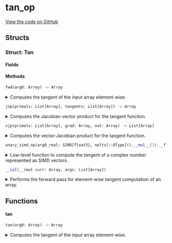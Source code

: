 # tan_op



[View the code on GitHub](https://github.com/endia-ai/Endia/tree/nightly/endia/functional/unary_ops/tan_op.mojo)

## Structs

### Struct: Tan





#### Fields

#### Methods

```python
fwd(arg0: Array) -> Array
```

<details>
<summary>Computes the tangent of the input array element-wise.</summary>

###### Args

- ``arg0``: ``Array``
  The input array.

###### Returns
- ``Array`` - An array containing the tangent of each element in the input array.

**Examples:**
```python
a = Array([[1, 2], [3, 4]])
result = tan(a)
print(result)
```

**Note:**
This function supports:
- Automatic differentiation (forward and reverse modes).
- Complex valued arguments.


</details>

```python
jvp(primals: List[Array], tangents: List[Array]) -> Array
```

<details>
<summary>Computes the Jacobian-vector product for the tangent function.</summary>

###### Args

- ``primals``: ``List[Array]``
  A list containing the primal input array.

- ``tangents``: ``List[Array]``
  A list containing the tangent vector.

###### Returns
- ``Array`` - The Jacobian-vector product for the tangent function.

Implements forward-mode automatic differentiation for the tangent function.



</details>

```python
vjp(primals: List[Array], grad: Array, out: Array) -> List[Array]
```

<details>
<summary>Computes the vector-Jacobian product for the tangent function.</summary>

###### Args

- ``primals``: ``List[Array]``
  A list containing the primal input array.

- ``grad``: ``Array``
  The gradient of the output with respect to some scalar function.

- ``out``: ``Array``
  The output of the forward pass (unused in this function).

###### Returns
- ``List[Array]`` - A list containing the gradient with respect to the input.

Implements reverse-mode automatic differentiation for the tangent function.



</details>

```python
unary_simd_op(arg0_real: SIMD[float32, nelts[::DType]().__mul__(2).__floordiv__(2)], arg0_imag: SIMD[float32, nelts[::DType]().__mul__(2).__floordiv__(2)]) -> Tuple[SIMD[float32, nelts[::DType]().__mul__(2).__floordiv__(2)], SIMD[float32, nelts[::DType]().__mul__(2).__floordiv__(2)]]
```

<details>
<summary>Low-level function to compute the tangent of a complex number represented as SIMD vectors.</summary>

###### Args

- ``arg0_real``: ``SIMD[float32, nelts[::DType]().__mul__(2).__floordiv__(2)]``
  The real part of the complex number.

- ``arg0_imag``: ``SIMD[float32, nelts[::DType]().__mul__(2).__floordiv__(2)]``
  The imaginary part of the complex number.

###### Returns
- ``Tuple[SIMD[float32, nelts[::DType]().__mul__(2).__floordiv__(2)], SIMD[float32, nelts[::DType]().__mul__(2).__floordiv__(2)]]`` - The real and imaginary parts of the tangent of the complex number as a tuple.


</details>

```python
__call__(mut curr: Array, args: List[Array])
```

<details>
<summary>Performs the forward pass for element-wise tangent computation of an array.</summary>

###### Args

- ``curr``: ``Array``
  The current array to store the result (modified in-place).

- ``args``: ``List[Array]``
  A list containing the input array.

Computes the tangent of each element in the input array and stores the result in the current array.
Initializes the current array if not already set up.

**Note:**
This function assumes that the shape and data of the args are already set up.
If the current array (curr) is not initialized, it computes the shape based on the input array and sets up the data accordingly.


</details>

## Functions

#### **tan**

```python
tan(arg0: Array) -> Array
```

<details>
<summary>Computes the tangent of the input array element-wise.</summary>

###### Args

- ``arg0``: ``Array``
  The input array.

###### Returns
- ``Array`` - An array containing the tangent of each element in the input array.

**Examples:**
```python
a = Array([[1, 2], [3, 4]])
result = tan(a)
print(result)
```

**Note:**
This function supports:
- Automatic differentiation (forward and reverse modes).
- Complex valued arguments.


</details>

